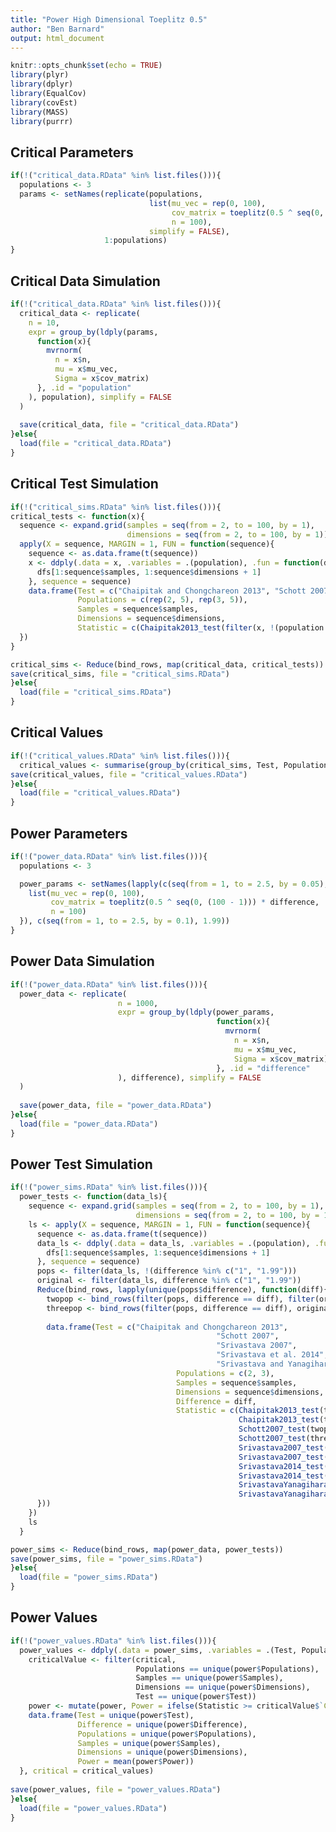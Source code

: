 ```yaml
---
title: "Power High Dimensional Toeplitz 0.5"
author: "Ben Barnard"
output: html_document
---
```


```r
knitr::opts_chunk$set(echo = TRUE)
library(plyr)
library(dplyr)
library(EqualCov)
library(covEst)
library(MASS)
library(purrr)
```

## Critical Parameters

```r
if(!("critical_data.RData" %in% list.files())){
  populations <- 3
  params <- setNames(replicate(populations, 
                               list(mu_vec = rep(0, 100), 
                                    cov_matrix = toeplitz(0.5 ^ seq(0, (100 - 1))),
                                    n = 100), 
                               simplify = FALSE),
                     1:populations)
}
```

## Critical Data Simulation

```r
if(!("critical_data.RData" %in% list.files())){
  critical_data <- replicate(
    n = 10, 
    expr = group_by(ldply(params, 
      function(x){
        mvrnorm(
          n = x$n,
          mu = x$mu_vec, 
          Sigma = x$cov_matrix)
      }, .id = "population"
    ), population), simplify = FALSE
  )
  
  save(critical_data, file = "critical_data.RData")
}else{
  load(file = "critical_data.RData")
}
```

## Critical Test Simulation

```r
if(!("critical_sims.RData" %in% list.files())){
critical_tests <- function(x){
  sequence <- expand.grid(samples = seq(from = 2, to = 100, by = 1), 
                          dimensions = seq(from = 2, to = 100, by = 1))
  apply(X = sequence, MARGIN = 1, FUN = function(sequence){
    sequence <- as.data.frame(t(sequence))
    x <- ddply(.data = x, .variables = .(population), .fun = function(dfs, sequence){
      dfs[1:sequence$samples, 1:sequence$dimensions + 1]
    }, sequence = sequence)
    data.frame(Test = c("Chaipitak and Chongchareon 2013", "Schott 2007", "Srivastava 2007", "Srivastava et al. 2014", "Srivastava and Yanagihara 2010", "Chaipitak and Chongchareon 2013", "Schott 2007", "Srivastava 2007", "Srivastava et al. 2014", "Srivastava and Yanagihara 2010"), 
               Populations = c(rep(2, 5), rep(3, 5)), 
               Samples = sequence$samples, 
               Dimensions = sequence$dimensions, 
               Statistic = c(Chaipitak2013_test(filter(x, !(population == 3)))$statistic, Schott2007_test(filter(x, !(population == 3)))$statistic, Srivastava2007_test(filter(x, !(population == 3)))$statistic, Srivastava2014_test(filter(x, !(population == 3)))$statistic, SrivastavaYanagihara2010_test(filter(x, !(population == 3)))$statistic, Chaipitak2013_test(x)$statistic, Schott2007_test(x)$statistic, Srivastava2007_test(x)$statistic, Srivastava2014_test(x)$statistic, SrivastavaYanagihara2010_test(x)$statistic))
  })
}

critical_sims <- Reduce(bind_rows, map(critical_data, critical_tests))
save(critical_sims, file = "critical_sims.RData")
}else{
  load(file = "critical_sims.RData")
}
```

## Critical Values

```r
if(!("critical_values.RData" %in% list.files())){
  critical_values <- summarise(group_by(critical_sims, Test, Populations, Samples, Dimensions), `Critical Value` = quantile(Statistic, probs = .95))
save(critical_values, file = "critical_values.RData")
}else{
  load(file = "critical_values.RData")
}
```

## Power Parameters

```r
if(!("power_data.RData" %in% list.files())){
  populations <- 3

  power_params <- setNames(lapply(c(seq(from = 1, to = 2.5, by = 0.05), 1), function(difference){
    list(mu_vec = rep(0, 100), 
         cov_matrix = toeplitz(0.5 ^ seq(0, (100 - 1))) * difference, 
         n = 100)
  }), c(seq(from = 1, to = 2.5, by = 0.1), 1.99))
}


```

## Power Data Simulation

```r
if(!("power_data.RData" %in% list.files())){
  power_data <- replicate(
                        n = 1000, 
                        expr = group_by(ldply(power_params, 
                                              function(x){
                                                mvrnorm(
                                                  n = x$n,
                                                  mu = x$mu_vec, 
                                                  Sigma = x$cov_matrix)
                                              }, .id = "difference"
                        ), difference), simplify = FALSE
  )
  
  save(power_data, file = "power_data.RData")
}else{
  load(file = "power_data.RData")
}
```

## Power Test Simulation

```r
if(!("power_sims.RData" %in% list.files())){
  power_tests <- function(data_ls){
    sequence <- expand.grid(samples = seq(from = 2, to = 100, by = 1), 
                            dimensions = seq(from = 2, to = 100, by = 1))
    ls <- apply(X = sequence, MARGIN = 1, FUN = function(sequence){
      sequence <- as.data.frame(t(sequence))
      data_ls <- ddply(.data = data_ls, .variables = .(population), .fun = function(dfs, sequence){
        dfs[1:sequence$samples, 1:sequence$dimensions + 1]
      }, sequence = sequence)
      pops <- filter(data_ls, !(difference %in% c("1", "1.99")))
      original <- filter(data_ls, difference %in% c("1", "1.99"))
      Reduce(bind_rows, lapply(unique(pops$difference), function(diff){
        twopop <- bind_rows(filter(pops, difference == diff), filter(original, difference == "1"))
        threepop <- bind_rows(filter(pops, difference == diff), original)
        
        data.frame(Test = c("Chaipitak and Chongchareon 2013", 
                                              "Schott 2007", 
                                              "Srivastava 2007", 
                                              "Srivastava et al. 2014",
                                              "Srivastava and Yanagihara 2010"), 
                                     Populations = c(2, 3), 
                                     Samples = sequence$samples, 
                                     Dimensions = sequence$dimensions, 
                                     Difference = diff,
                                     Statistic = c(Chaipitak2013_test(twopop)$statistic,
                                                   Chaipitak2013_test(threepop)$statistic,
                                                   Schott2007_test(twopop)$statistic,
                                                   Schott2007_test(threepop)$statistic,
                                                   Srivastava2007_test(twopop)$statistic,
                                                   Srivastava2007_test(threepop)$statistic, 
                                                   Srivastava2014_test(twopop)$statistic,
                                                   Srivastava2014_test(threepop)$statistic,
                                                   SrivastavaYanagihara2010_test(twopop)$statistic,
                                                   SrivastavaYanagihara2010_test(threepop)$statistic))
      }))
    })
    ls
  }

power_sims <- Reduce(bind_rows, map(power_data, power_tests))
save(power_sims, file = "power_sims.RData")
}else{
  load(file = "power_sims.RData")
}
```

## Power Values

```r
if(!("power_values.RData" %in% list.files())){
  power_values <- ddply(.data = power_sims, .variables = .(Test, Populations, Samples, Dimensions, Difference), .fun = function(power, critical){
    criticalValue <- filter(critical, 
                            Populations == unique(power$Populations),
                            Samples == unique(power$Samples),
                            Dimensions == unique(power$Dimensions),
                            Test == unique(power$Test))
    power <- mutate(power, Power = ifelse(Statistic >= criticalValue$`Critical Value`, 1, 0))
    data.frame(Test = unique(power$Test),
               Difference = unique(power$Difference),
               Populations = unique(power$Populations),
               Samples = unique(power$Samples),
               Dimensions = unique(power$Dimensions),
               Power = mean(power$Power))
  }, critical = critical_values)
  
save(power_values, file = "power_values.RData")
}else{
  load(file = "power_values.RData")
}
```




